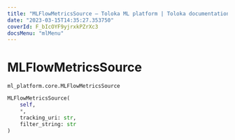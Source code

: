 ```yaml
---
title: "MLFlowMetricsSource — Toloka ML platform | Toloka documentation"
date: "2023-03-15T14:35:27.353750"
coverId: F_bIcOYF9yjrxkPZrXc3
docsMenu: "mlMenu"
---
```


# MLFlowMetricsSource

`ml_platform.core.MLFlowMetricsSource`

```python
MLFlowMetricsSource(
    self,
    *,
    tracking_uri: str,
    filter_string: str
)
```